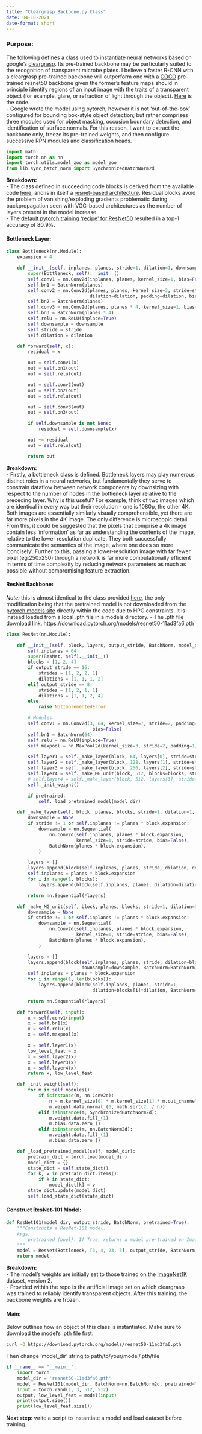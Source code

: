 ```yaml
---
title: "Cleargrasp_Backbone.py Class"
date: 04-10-2024
date-format: short
---
```


### Purpose: 
The following defines a class used to instantiate neural networks based on google's [cleargrasp](https://sites.google.com/view/cleargrasp). Its pre-trained backbone may be particularly suited to the recognition of transparent microbe plates. I believe a faster R-CNN with a cleargrasp pre-trained backbone will outperform one with a [COCO](https://cocodataset.org/#home) pre-trained resnet50 backbone given the former's feature maps should in principle identify regions of an input image with the traits of a transparent object (for example, glare, or refraction of light through the object). [Here](https://github.com/Shreeyak/cleargrasp) is the code. \
- Google wrote the model using pytorch, however it is not 'out-of-the-box' configured for bounding box-style object detection; but rather comprises three modules used for object masking, occusion boundary detection, and identification of surface normals. For this reason, I want to extract the backbone only, freeze its pre-trained weights, and then configure successive RPN modules and classification heads.

```python
import math
import torch.nn as nn
import torch.utils.model_zoo as model_zoo
from lib.sync_batch_norm import SynchronizedBatchNorm2d
```

**Breakdown:** \
- The class defined in succeeding code blocks is derived from the available code [here](https://github.com/Shreeyak/cleargrasp/blob/master/pytorch_networks/masks/modeling/backbone/resnet.py), and is in itself a [resnet-based architecture](https://www.run.ai/guides/deep-learning-for-computer-vision/pytorch-resnet). Residual blocks avoid the problem of vanishing/exploding gradients problematic during backpropagation seen with VGG-based architectures as the number of layers present in the model increase. \
- The [default pytorch training 'recipe' for ResNet50](https://pytorch.org/blog/how-to-train-state-of-the-art-models-using-torchvision-latest-primitives/) resulted in a top-1 accuracy of 80.9%. \

#### Bottleneck Layer:
```python
class Bottleneck(nn.Module):
    expansion = 4

    def __init__(self, inplanes, planes, stride=1, dilation=1, downsample=None, BatchNorm=None):
        super(Bottleneck, self).__init__()
        self.conv1 = nn.Conv2d(inplanes, planes, kernel_size=1, bias=False)
        self.bn1 = BatchNorm(planes)
        self.conv2 = nn.Conv2d(planes, planes, kernel_size=3, stride=stride,
                               dilation=dilation, padding=dilation, bias=False)
        self.bn2 = BatchNorm(planes)
        self.conv3 = nn.Conv2d(planes, planes * 4, kernel_size=1, bias=False)
        self.bn3 = BatchNorm(planes * 4)
        self.relu = nn.ReLU(inplace=True)
        self.downsample = downsample
        self.stride = stride
        self.dilation = dilation

    def forward(self, x):
        residual = x

        out = self.conv1(x)
        out = self.bn1(out)
        out = self.relu(out)

        out = self.conv2(out)
        out = self.bn2(out)
        out = self.relu(out)

        out = self.conv3(out)
        out = self.bn3(out)

        if self.downsample is not None:
            residual = self.downsample(x)

        out += residual
        out = self.relu(out)

        return out
```
**Breakdown:** \
- Firstly, a bottleneck class is defined. Bottleneck layers may play numerous distinct roles in a neural networks, but fundamentally they serve to constrain dataflow between network components by downsizing with respect to the number of nodes in the bottleneck layer relative to the preceding layer. Why is this useful? For example, think of two images which are identical in every way but their resolution - one is 1080p, the other 4K. Both images are essentially similarly visually comprehensible, yet there are far more pixels in the 4K image. The only difference is microscopic detail. From this, it could be suggested that the pixels that comprise a 4k image contain less 'information' as far as understanding the contents of the image, relative to the lower resolution duplicate. They both successfully communicate the semantics of the image, where one does so more 'concisely'. Further to this, passing a lower-resolution image with far fewer pixel (eg:250x250) through a network is far more computationally efficient in terms of time complexity by reducing network parameters as much as possible without compromising feature extraction. \

#### ResNet Backbone:
*Note:* this is almost identical to the class provided [here](https://github.com/Shreeyak/cleargrasp/blob/master/pytorch_networks/masks/modeling/backbone/resnet.py), the only modification being that the pretrained model is not downloaded from the [pytorch models site](https://download.pytorch.org/models/resnet101-5d3b4d8f.pth) directly within the code due to HPC constraints. It is instead loaded from a local .pth file in a models directory.
- The .pth file download link: https://download.pytorch.org/models/resnet50-11ad3fa6.pth \
```python
class ResNet(nn.Module):

    def __init__(self, block, layers, output_stride, BatchNorm, model_dir, pretrained=True):
        self.inplanes = 64
        super(ResNet, self).__init__()
        blocks = [1, 2, 4]
        if output_stride == 16:
            strides = [1, 2, 2, 1]
            dilations = [1, 1, 1, 2]
        elif output_stride == 8:
            strides = [1, 2, 1, 1]
            dilations = [1, 1, 2, 4]
        else:
            raise NotImplementedError

        # Modules
        self.conv1 = nn.Conv2d(3, 64, kernel_size=7, stride=2, padding=3,
                                bias=False)
        self.bn1 = BatchNorm(64)
        self.relu = nn.ReLU(inplace=True)
        self.maxpool = nn.MaxPool2d(kernel_size=3, stride=2, padding=1)

        self.layer1 = self._make_layer(block, 64, layers[0], stride=strides[0], dilation=dilations[0], BatchNorm=BatchNorm)
        self.layer2 = self._make_layer(block, 128, layers[1], stride=strides[1], dilation=dilations[1], BatchNorm=BatchNorm)
        self.layer3 = self._make_layer(block, 256, layers[2], stride=strides[2], dilation=dilations[2], BatchNorm=BatchNorm)
        self.layer4 = self._make_MG_unit(block, 512, blocks=blocks, stride=strides[3], dilation=dilations[3], BatchNorm=BatchNorm)
        # self.layer4 = self._make_layer(block, 512, layers[3], stride=strides[3], dilation=dilations[3], BatchNorm=BatchNorm)
        self._init_weight()

        if pretrained:
            self._load_pretrained_model(model_dir)

    def _make_layer(self, block, planes, blocks, stride=1, dilation=1, BatchNorm=None):
        downsample = None
        if stride != 1 or self.inplanes != planes * block.expansion:
            downsample = nn.Sequential(
                nn.Conv2d(self.inplanes, planes * block.expansion,
                          kernel_size=1, stride=stride, bias=False),
                BatchNorm(planes * block.expansion),
            )

        layers = []
        layers.append(block(self.inplanes, planes, stride, dilation, downsample, BatchNorm))
        self.inplanes = planes * block.expansion
        for i in range(1, blocks):
            layers.append(block(self.inplanes, planes, dilation=dilation, BatchNorm=BatchNorm))

        return nn.Sequential(*layers)

    def _make_MG_unit(self, block, planes, blocks, stride=1, dilation=1, BatchNorm=None):
        downsample = None
        if stride != 1 or self.inplanes != planes * block.expansion:
            downsample = nn.Sequential(
                nn.Conv2d(self.inplanes, planes * block.expansion,
                          kernel_size=1, stride=stride, bias=False),
                BatchNorm(planes * block.expansion),
            )

        layers = []
        layers.append(block(self.inplanes, planes, stride, dilation=blocks[0]*dilation,
                            downsample=downsample, BatchNorm=BatchNorm))
        self.inplanes = planes * block.expansion
        for i in range(1, len(blocks)):
            layers.append(block(self.inplanes, planes, stride=1,
                                dilation=blocks[i]*dilation, BatchNorm=BatchNorm))

        return nn.Sequential(*layers)

    def forward(self, input):
        x = self.conv1(input)
        x = self.bn1(x)
        x = self.relu(x)
        x = self.maxpool(x)

        x = self.layer1(x)
        low_level_feat = x
        x = self.layer2(x)
        x = self.layer3(x)
        x = self.layer4(x)
        return x, low_level_feat

    def _init_weight(self):
        for m in self.modules():
            if isinstance(m, nn.Conv2d):
                n = m.kernel_size[0] * m.kernel_size[1] * m.out_channels
                m.weight.data.normal_(0, math.sqrt(2. / n))
            elif isinstance(m, SynchronizedBatchNorm2d):
                m.weight.data.fill_(1)
                m.bias.data.zero_()
            elif isinstance(m, nn.BatchNorm2d):
                m.weight.data.fill_(1)
                m.bias.data.zero_()

    def _load_pretrained_model(self, model_dir):
        pretrain_dict = torch.load(model_dir)
        model_dict = {}
        state_dict = self.state_dict()
        for k, v in pretrain_dict.items():
            if k in state_dict:
                model_dict[k] = v
        state_dict.update(model_dict)
        self.load_state_dict(state_dict)
```

#### Construct ResNet-101 Model:
```python
def ResNet101(model_dir, output_stride, BatchNorm, pretrained=True):
    """Constructs a ResNet-101 model.
    Args:
        pretrained (bool): If True, returns a model pre-trained on ImageNet
    """
    model = ResNet(Bottleneck, [3, 4, 23, 3], output_stride, BatchNorm, model_dir, pretrained=pretrained)
    return model
```
**Breakdown:** \
- The model's weights are initially set to those trained on the [ImageNet1K](https://www.image-net.org/) dataset, version 2. \
- Provided within the repo is the artificial image set on which cleargrasp was trained to reliably identify transparent objects. After this training, the backbone weights are frozen.

#### Main:
Below outlines how an object of this class is instantiated. Make sure to download the model's .pth file first:
```bash
curl -O https://download.pytorch.org/models/resnet50-11ad3fa6.pth 
```
Then change 'model_dir' string to path/to/your/model/.pth/file
```python
if __name__ == "__main__":
    import torch
    model_dir = 'resnet50-11ad3fa6.pth'
    model = ResNet101(model_dir, BatchNorm=nn.BatchNorm2d, pretrained=True, output_stride=8)
    input = torch.rand(1, 3, 512, 512)
    output, low_level_feat = model(input)
    print(output.size())
    print(low_level_feat.size())
```
**Next step:** write a script to instantiate a model and load dataset before training.